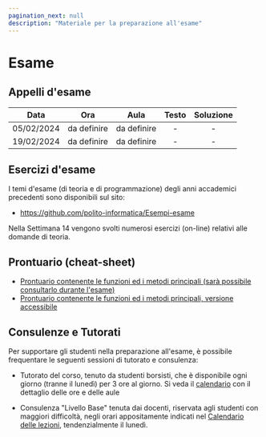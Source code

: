 ```yaml
---
pagination_next: null
description: "Materiale per la preparazione all'esame"
---
```



# Esame

## Appelli d'esame

| Data | Ora | Aula | Testo | Soluzione |
|------|-----|------|:-------:|:-----------:|
| 05/02/2024 | da definire | da definire | - | - |
| 19/02/2024 | da definire | da definire | - | - |

## Esercizi d'esame

I temi d'esame (di teoria e di programmazione) degli anni accademici precedenti sono disponibili sul sito:
- https://github.com/polito-informatica/Esempi-esame

Nella Settimana 14 vengono svolti numerosi esercizi (on-line) relativi alle domande di teoria.


## Prontuario (cheat-sheet)
- [Prontuario contenente le funzioni ed i metodi principali (sarà possibile consultarlo durante l'esame)](https://polito-informatica.github.io/Materiale/CheatSheet/Python_Cheat_Sheet-3.2.pdf)
- [Prontuario contenente le funzioni ed i metodi principali, versione accessibile](https://polito-informatica.github.io/Materiale/CheatSheet/Python_Cheat_Sheet-Accessibile-v3.2.pdf)

## Consulenze e Tutorati

Per supportare gli studenti nella preparazione all'esame, è possibile frequentare le seguenti sessioni di tutorato e consulenza:

- Tutorato del corso, tenuto da studenti borsisti, che è disponibile ogni giorno (tranne il lunedì) per 3 ore al giorno. Si veda il [calendario](./slide/2023-24%20Flyer%20nov-jan.pdf) con il dettaglio delle ore e delle aule

- Consulenza "Livello Base" tenuta dai docenti, riservata agli studenti con maggiori difficoltà, negli orari appositamente indicati nel [Calendario delle lezioni](./3-lezioni.mdx#settimana-11), tendenzialmente il lunedì.
